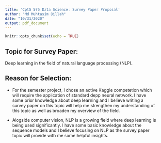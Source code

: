 ```yaml
---
title: 'CptS 575 Data Science: Survey Paper Proposal'
author: "Md Muhtasim Billah"
date: "10/31/2020"
output: pdf_document
---
```


```r
knitr::opts_chunk$set(echo = TRUE)
```

## Topic for Survey Paper:

Deep learning in the field of natural language processing (NLP).

## Reason for Selection:

  * For the semester project, I chose an active Kaggle competetion which will require the application of standard depp neural network. I have some prior knowledge about deep learning and I believe writing a survey paper on this topic will help me strengthen my understanding of this topic as well as broaden my overview of the field.
  
  * Alogside computer vision, NLP is a growing field where deep learning is being used significantly. I have some basic knowledge about the sequence models and I believe focusing on NLP as the survey paper topic will provide with me some helpful insights.